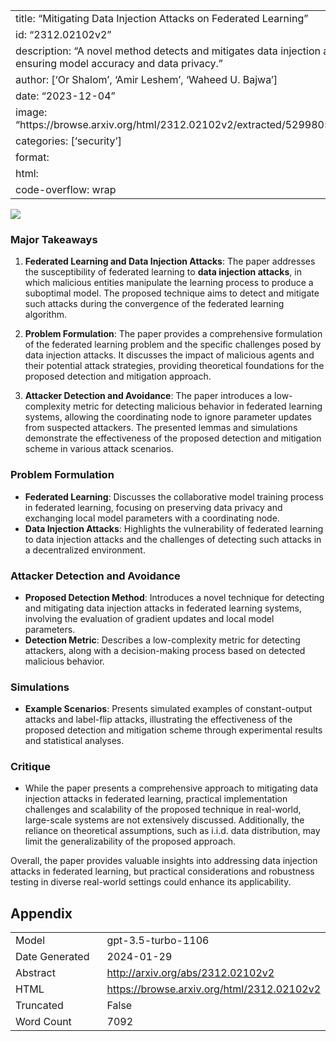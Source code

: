 
---
title: "Mitigating Data Injection Attacks on Federated Learning"
id: "2312.02102v2"
description: "A novel method detects and mitigates data injection attacks in federated learning, ensuring model accuracy and data privacy."
author: ['Or Shalom', 'Amir Leshem', 'Waheed U. Bajwa']
date: "2023-12-04"
image: "https://browse.arxiv.org/html/2312.02102v2/extracted/5299805/Figures/FederatedSimple3.png"
categories: ['security']
format:
  html:
    code-overflow: wrap
---

![](https://browse.arxiv.org/html/2312.02102v2/extracted/5299805/Figures/FederatedSimple3.png)

### Major Takeaways
1. **Federated Learning and Data Injection Attacks**: The paper addresses the susceptibility of federated learning to **data injection attacks**, in which malicious entities manipulate the learning process to produce a suboptimal model. The proposed technique aims to detect and mitigate such attacks during the convergence of the federated learning algorithm.

2. **Problem Formulation**: The paper provides a comprehensive formulation of the federated learning problem and the specific challenges posed by data injection attacks. It discusses the impact of malicious agents and their potential attack strategies, providing theoretical foundations for the proposed detection and mitigation approach.

3. **Attacker Detection and Avoidance**: The paper introduces a low-complexity metric for detecting malicious behavior in federated learning systems, allowing the coordinating node to ignore parameter updates from suspected attackers. The presented lemmas and simulations demonstrate the effectiveness of the proposed detection and mitigation scheme in various attack scenarios.

### Problem Formulation
- **Federated Learning**: Discusses the collaborative model training process in federated learning, focusing on preserving data privacy and exchanging local model parameters with a coordinating node.
- **Data Injection Attacks**: Highlights the vulnerability of federated learning to data injection attacks and the challenges of detecting such attacks in a decentralized environment.

### Attacker Detection and Avoidance
- **Proposed Detection Method**: Introduces a novel technique for detecting and mitigating data injection attacks in federated learning systems, involving the evaluation of gradient updates and local model parameters.
- **Detection Metric**: Describes a low-complexity metric for detecting attackers, along with a decision-making process based on detected malicious behavior.

### Simulations
- **Example Scenarios**: Presents simulated examples of constant-output attacks and label-flip attacks, illustrating the effectiveness of the proposed detection and mitigation scheme through experimental results and statistical analyses.

### Critique
- While the paper presents a comprehensive approach to mitigating data injection attacks in federated learning, practical implementation challenges and scalability of the proposed technique in real-world, large-scale systems are not extensively discussed. Additionally, the reliance on theoretical assumptions, such as i.i.d. data distribution, may limit the generalizability of the proposed approach.

Overall, the paper provides valuable insights into addressing data injection attacks in federated learning, but practical considerations and robustness testing in diverse real-world settings could enhance its applicability.

## Appendix

|          |          |
|----------|----------|
| Model     | gpt-3.5-turbo-1106       |
| Date Generated     | 2024-01-29       |
| Abstract | [http://arxiv.org/abs/2312.02102v2](http://arxiv.org/abs/2312.02102v2)        |
| HTML     | [https://browse.arxiv.org/html/2312.02102v2](https://browse.arxiv.org/html/2312.02102v2)       |
| Truncated       | False       |
| Word Count       | 7092       |